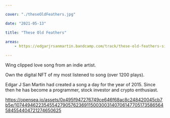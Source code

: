 ```yaml
---

cover: "./theseOldFeathers.jpg"

date: "2021-05-13"

title: "These Old Feathers"

areas:
    - https://edgarjrsanmartin.bandcamp.com/track/these-old-feathers-single

---
```


Wing clipped love song from an indie artist.

Own the digital NFT of my most listened to song (over 1200 plays).

Edgar J San Martin had created a song a day for the year of 2015. Since then he has become a programmer, stock investor and crypto enthusiast.

https://opensea.io/assets/0x495f947276749ce646f68ac8c248420045cb7b5e/107449462235455427905762369115003003140706147705173586564584554404721274650625
    